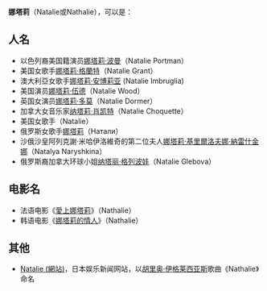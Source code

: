 '''娜塔莉'''（Natalie或Nathalie），可以是：
==人名==
*以色列裔美国籍演员[[娜塔莉·波曼|娜塔莉·波曼]]（Natalie Portman）
*美国女歌手[[娜塔莉·格蘭特|娜塔莉·格蘭特]]（Natalie Grant）
*澳大利亞女歌手[[娜塔莉·安博莉亚|娜塔莉·安博莉亚]] (Natalie Imbruglia)
*美国演员[[娜塔莉·伍德|娜塔莉·伍德]]（Natalie Wood）
*英国女演员[[娜塔莉·多莫|娜塔莉·多莫]]（Natalie Dormer）
*加拿大女音乐家[[纳塔莉·肖凯特|纳塔莉·肖凯特]]（Natalie Choquette）
*美国女歌手{{link-en|娜塔莉 (美国歌手)|Natalie (singer)|娜塔莉}}（Natalie）
*俄罗斯女歌手[[娜塔莉_(俄罗斯歌手)|娜塔莉]]（Натали）
*沙俄沙皇阿列克謝·米哈伊洛維奇的第二位夫人[[娜塔莉·基里爾洛夫娜·納雷什金娜|娜塔莉·基里爾洛夫娜·納雷什金娜]]（Natalya Naryshkina）
*俄罗斯裔加拿大环球小姐[[纳塔丽·格列波娃|纳塔丽·格列波娃]]（Natalie Glebova）

== 电影名 ==
*法语电影《[[愛上娜塔莉|愛上娜塔莉]]》（Nathalie）
*韩语电影《[[娜塔莉的情人|娜塔莉的情人]]》（Nathalie）

== 其他 ==
*[[Natalie_(網站)|Natalie (網站)]]，日本娱乐新闻网站，以[[胡里奥·伊格莱西亚斯|胡里奥·伊格莱西亚斯]]歌曲《Nathalie》命名

{{disambig|cat=三字译名消歧义}}